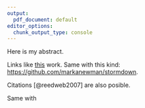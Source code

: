 ```yaml
---
output:
  pdf_document: default
editor_options:
  chunk_output_type: console
---
```


Here is my abstract.

Links like [this](https://github.com/markanewman/stormdown) work.
Same with this kind: <https://github.com/markanewman/stormdown>.

Citations [@reedweb2007] are also posible.

Same with \TeX\
